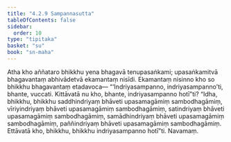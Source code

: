 ```yaml
---
title: "4.2.9 Sampannasutta"
tableOfContents: false
sidebar:
  order: 10
type: "tipitaka"
basket: "su"
book: "sn-maha"
---
```



<DynamicBreadcrumb />

<Division number="489" book="sn-maha" bookNo="14" page="178">

<Paragraph number="1053" book="sn-maha">
Atha kho aññataro bhikkhu yena bhagavā tenupasaṅkami; upasaṅkamitvā bhagavantaṃ abhivādetvā ekamantaṃ nisīdi. Ekamantaṃ nisinno kho so bhikkhu bhagavantaṃ etadavoca—
</Paragraph>

<Paragraph number="1054" book="sn-maha">
“‘Indriyasampanno, indriyasampanno’ti, bhante, vuccati. Kittāvatā nu kho, bhante, indriyasampanno hotī”ti? “Idha, bhikkhu, bhikkhu saddhindriyaṃ bhāveti upasamagāmiṃ sambodhagāmiṃ, vīriyindriyaṃ bhāveti upasamagāmiṃ sambodhagāmiṃ, satindriyaṃ bhāveti upasamagāmiṃ sambodhagāmiṃ, samādhindriyaṃ bhāveti upasamagāmiṃ sambodhagāmiṃ, paññindriyaṃ bhāveti upasamagāmiṃ sambodhagāmiṃ. Ettāvatā kho, bhikkhu, bhikkhu indriyasampanno hotī”ti.

</Paragraph>
</Division>

<Paragraph number="1055" type="center" book="sn-maha">
Navamaṃ.
</Paragraph>